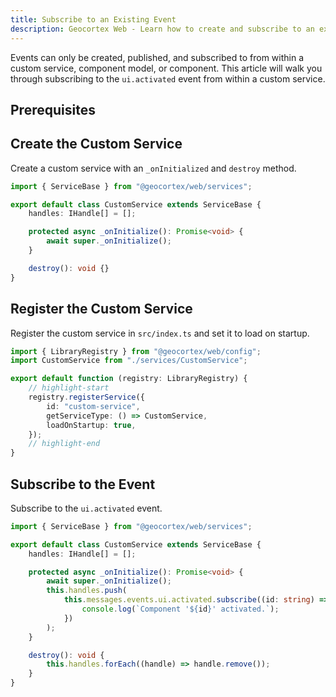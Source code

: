 ```yaml
---
title: Subscribe to an Existing Event
description: Geocortex Web - Learn how to create and subscribe to an existing Geocortex Web event
---
```



Events can only be created, published, and subscribed to from within a custom service, component model, or component. This article will walk you through subscribing to the `ui.activated` event from within a custom service.

## Prerequisites

<PrereqsCustomCodeSnippet />

## Create the Custom Service

Create a custom service with an `_onInitialized` and `destroy` method.

```ts title="src/services/CustomService.ts"
import { ServiceBase } from "@geocortex/web/services";

export default class CustomService extends ServiceBase {
    handles: IHandle[] = [];

    protected async _onInitialize(): Promise<void> {
        await super._onInitialize();
    }

    destroy(): void {}
}
```

## Register the Custom Service

Register the custom service in `src/index.ts` and set it to load on startup.

```ts title="src/index.ts"
import { LibraryRegistry } from "@geocortex/web/config";
import CustomService from "./services/CustomService";

export default function (registry: LibraryRegistry) {
    // highlight-start
    registry.registerService({
        id: "custom-service",
        getServiceType: () => CustomService,
        loadOnStartup: true,
    });
    // highlight-end
}
```

## Subscribe to the Event

Subscribe to the `ui.activated` event.

```ts title="src/services/CustomService.ts"
import { ServiceBase } from "@geocortex/web/services";

export default class CustomService extends ServiceBase {
    handles: IHandle[] = [];

    protected async _onInitialize(): Promise<void> {
        await super._onInitialize();
        this.handles.push(
            this.messages.events.ui.activated.subscribe((id: string) => {
                console.log(`Component '${id}' activated.`);
            })
        );
    }

    destroy(): void {
        this.handles.forEach((handle) => handle.remove());
    }
}
```
